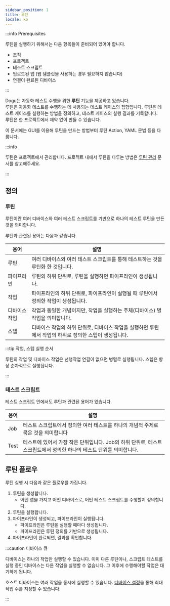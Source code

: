 ```yaml
---
sidebar_position: 1
title: 루틴
locale: ko
---
```


:::info Prerequisites

루틴을 실행하기 위해서는 다음 항목들이 준비되어 있어야 합니다.

- 조직
- 프로젝트
- 테스트 스크립트
- 업로드된 앱 (웹 템플릿을 사용하는 경우 필요하지 않습니다)
- 연결이 완료된 디바이스

:::

Dogu는 자동화 테스트 수행을 위한 **루틴** 기능을 제공하고 있습니다.  
루틴은 자동화 테스트를 수행하는 데 사용되는 테스트 케이스의 집합입니다. 루틴은 테스트 케이스를 실행하는 방법을 정의하고, 테스트 케이스의 실행 결과를 기록합니다.  
루틴은 한 프로젝트에서 제약 없이 만들 수 있습니다.

이 문서에는 GUI를 이용해 루틴을 만드는 방법부터 루틴 Action, YAML 문법 등을 다룹니다.

:::info

루틴은 프로젝트에서 관리합니다. 프로젝트 내에서 루틴을 다루는 방법은 [루틴 관리](/management/project/routine) 문서를 참고해주세요.

:::

## 정의

### 루틴

루틴이란 여러 디바이스와 여러 테스트 스크립트를 기반으로 하나의 테스트 루틴을 만든 것을 의미합니다.

루틴과 관련된 용어는 다음과 같습니다.

| 용어          | 설명                                                                                                   |
| ------------- | ------------------------------------------------------------------------------------------------------ |
| 루틴          | 여러 디바이스와 여러 테스트 스크립트를 통해 테스트하는 것을 루틴화 한 것입니다.                        |
| 파이프라인    | 루틴의 하위 단위로, 루틴을 실행하면 파이프라인이 생성됩니다.                                           |
| 작업          | 파이프라인의 하위 단위로, 파이프라인이 실행될 때 루틴에서 정의한 작업이 생성됩니다.                    |
| 디바이스 작업 | 작업과 동일한 개념이지만, 작업을 실행하는 주체(디바이스) 별 작업을 의미합니다.                         |
| 스텝          | 디바이스 작업의 하위 단위로, 디바이스 작업을 실행하면 루틴에서 작업의 하위로 정의한 스텝이 생성됩니다. |

:::tip 작업, 스텝 실행 순서

루틴의 작업 및 디바이스 작업은 선행작업 연결이 없으면 병렬로 실행됩니다. 스텝은 항상 순차적으로 실행됩니다.

:::

### 테스트 스크립트

테스트 스크립트 안에서도 루틴과 관련된 용어가 있습니다.

| 용어 | 설명                                                                                                                 |
| ---- | -------------------------------------------------------------------------------------------------------------------- |
| Job  | 테스트 스크립트에서 정의한 여러 테스트를 하나의 개념적 주제로 묶은 것을 의미합니다                                   |
| Test | 테스트에 있어서 가장 작은 단위입니다. Job의 하위 단위로, 테스트 스크립트에서 정의한 하나의 테스트 단위를 의미합니다. |

## 루틴 플로우

루틴 실행 시 다음과 같은 플로우를 가집니다.

1. 루틴을 생성합니다.
   - 어떤 앱을 가지고 어떤 디바이스로, 어떤 테스트 스크립트를 수행할지 정의합니다.
2. 루틴을 실행합니다.
3. 파이프라인이 생성되고, 파이프라인이 실행됩니다.
   - 파이프라인은 루틴을 실행할 때마다 생성됩니다.
   - 파이프라인은 루틴 정의를 기반으로 생성됩니다.
4. 파이프라인이 완료되면, 결과를 확인합니다.

:::caution 디바이스 큐

디바이스는 하나의 작업만 실행할 수 있습니다. 이미 다른 루틴이나, 스크립트 테스트를 실행 중인 디바이스는 다른 작업을 실행할 수 없습니다. 그 이후에 수행해야할 작업은 대기하게 됩니다.

호스트 디바이스는 여러 작업을 동시에 실행할 수 있습니다. [디바이스 설정](/management/organization/device-farm/device-management#update-device-settings)을 통해 최대 작업 수를 지정할 수 있습니다.

:::
